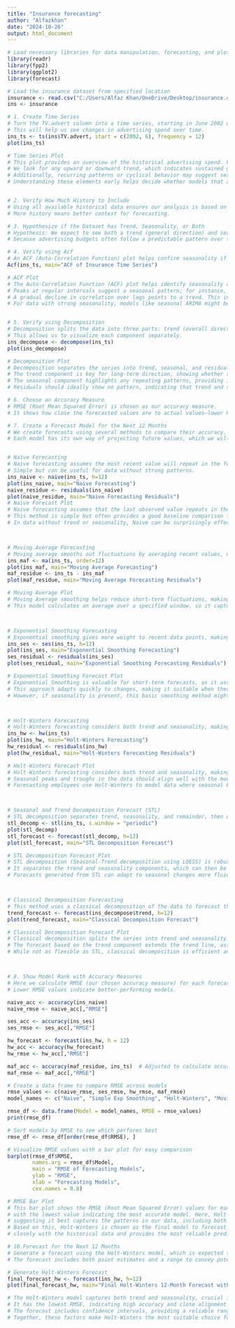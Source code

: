 ---
title: "Insurance forecasting"
author: "Alfazkhan"
date: "2024-10-26"
output: html_document
---

``` {r}
# Load necessary libraries for data manipulation, forecasting, and plotting
library(readr)
library(fpp2)
library(ggplot2)
library(forecast)

# Load the insurance dataset from specified location
insurance <- read.csv("C:/Users/Alfaz Khan/OneDrive/Desktop/insurance.csv")
ins <- insurance

# 1. Create Time Series
# Turn the TV.advert column into a time series, starting in June 2002 with monthly data points.
# This will help us see changes in advertising spend over time.
ins_ts <- ts(ins$TV.advert, start = c(2002, 6), frequency = 12)
plot(ins_ts)

# Time Series Plot
# This plot provides an overview of the historical advertising spend. For a forecasting employee, this visualization is crucial for initial assessment:
# We look for any upward or downward trend, which indicates sustained growth or decline over time.
# Additionally, recurring patterns or cyclical behavior may suggest seasonality, informing model selection.
# Understanding these elements early helps decide whether models that account for trend or seasonality are necessary.


# 2. Verify How Much History to Include
# Using all available historical data ensures our analysis is based on the full range of past trends.
# More history means better context for forecasting.

# 3. Hypothesize if the Dataset has Trend, Seasonality, or Both
# Hypothesis: We expect to see both a trend (general direction) and seasonality (repeating patterns)
# because advertising budgets often follow a predictable pattern over time.

# 4. Verify using Acf
# An ACF (Auto-Correlation Function) plot helps confirm seasonality if there are repeated peaks in correlation at regular intervals.
Acf(ins_ts, main="ACF of Insurance Time Series")

# ACF Plot
# The Auto-Correlation Function (ACF) plot helps identify seasonality and autocorrelation, essential in forecasting.
# Peaks at regular intervals suggest a seasonal pattern; for instance, if spikes occur every 12 months, it signals annual seasonality.
# A gradual decline in correlation over lags points to a trend. This insight supports selecting models like Holt-Winters or STL that can handle seasonality and trend.
# For data with strong seasonality, models like seasonal ARIMA might be considered.


# 5. Verify using Decomposition
# Decomposition splits the data into three parts: trend (overall direction), seasonality (repeating patterns), and noise (random fluctuations).
# This allows us to visualize each component separately.
ins_decompose <- decompose(ins_ts)
plot(ins_decompose)

# Decomposition Plot
# Decomposition separates the series into trend, seasonal, and residual (random) components.
# The trend component is key for long-term direction, showing whether the data has consistent upward or downward movement.
# The seasonal component highlights any repeating patterns, providing insights into the cycle length and amplitude of seasonality.
# Residuals should ideally show no pattern, indicating that trend and seasonality have been well-extracted. Large residuals or non-random patterns could suggest additional unexplained factors.

```

```{r}
# 6. Choose an Accuracy Measure
# RMSE (Root Mean Squared Error) is chosen as our accuracy measure.
# It shows how close the forecasted values are to actual values—lower RMSE means more accurate forecasts.

# 7. Create a Forecast Model for the Next 12 Months
# We create forecasts using several methods to compare their accuracy.
# Each model has its own way of projecting future values, which we will evaluate based on RMSE.


# Naive Forecasting
# Naive forecasting assumes the most recent value will repeat in the future. 
# Simple but can be useful for data without strong patterns.
ins_naive <- naive(ins_ts, h=12)
plot(ins_naive, main="Naive Forecasting")
naive_residue <- residuals(ins_naive)
plot(naive_residue, main="Naive Forecasting Residuals")
# Naive Forecast Plot
# Naive forecasting assumes that the last observed value repeats in the future, so the forecast appears as a flat line.
# This method is simple but often provides a good baseline comparison for other models.
# In data without trend or seasonality, Naive can be surprisingly effective. However, if trend or seasonality exists, Naive’s flat-line forecast will likely perform poorly, as it doesn’t account for these components.



# Moving Average Forecasting
# Moving average smooths out fluctuations by averaging recent values, useful for short-term forecasting.
ins_maf <- ma(ins_ts, order=12)
plot(ins_maf, main="Moving Average Forecasting")
maf_residue <- ins_ts - ins_maf
plot(maf_residue, main="Moving Average Forecasting Residuals")

# Moving Average Plot
# Moving Average smoothing helps reduce short-term fluctuations, making it easier to see the underlying trend.
# This model calculates an average over a specified window, so it captures stable central tendencies, especially useful in noisy data.



# Exponential Smoothing Forecasting
# Exponential smoothing gives more weight to recent data points, making it good for short-term forecasts.
ins_ses <- ses(ins_ts, h=12)
plot(ins_ses, main="Exponential Smoothing Forecasting")
ses_residual <- residuals(ins_ses)
plot(ses_residual, main="Exponential Smoothing Forecasting Residuals")

# Exponential Smoothing Forecast Plot
# Exponential Smoothing is valuable for short-term forecasts, as it assigns more weight to recent observations.
# This approach adapts quickly to changes, making it suitable when there’s a need to react to recent trends.
# However, if seasonality is present, this basic smoothing method might not capture it well. This method can be extended with Holt or Holt-Winters for data with trend and/or seasonality.



# Holt-Winters Forecasting
# Holt-Winters forecasting considers both trend and seasonality, making it suitable for data with both.
ins_hw <- hw(ins_ts)
plot(ins_hw, main="Holt-Winters Forecasting")
hw_residual <- residuals(ins_hw)
plot(hw_residual, main="Holt-Winters Forecasting Residuals")

# Holt-Winters Forecast Plot
# Holt-Winters forecasting considers both trend and seasonality, making it suitable for data that exhibits both characteristics.
# Seasonal peaks and troughs in the data should align well with the model’s forecast line, showing that it accurately tracks the cyclical pattern.
# Forecasting employees use Holt-Winters to model data where seasonal behavior is stable over time. It also offers flexibility for additive or multiplicative seasonality, adjusting to amplitude changes.



# Seasonal and Trend Decomposition Forecast (STL)
# STL decomposition separates trend, seasonality, and remainder, then uses these components to create a forecast.
stl_decomp <- stl(ins_ts, s.window = "periodic")
plot(stl_decomp)
stl_forecast <- forecast(stl_decomp, h=12)
plot(stl_forecast, main="STL Decomposition Forecast")

# STL Decomposition Forecast Plot
# STL decomposition (Seasonal-Trend decomposition using LOESS) is robust and flexible, especially useful in handling complex seasonal patterns that vary over time.
# It separates the trend and seasonality components, which can then be projected individually. This method is less sensitive to outliers and can accommodate both additive and multiplicative seasonality.
# Forecasts generated from STL can adapt to seasonal changes more fluidly, giving nuanced insights for medium- to long-term planning in volatile data sets.



# Classical Decomposition Forecasting
# This method uses a classical decomposition of the data to forecast the trend component for 12 months.
trend_forecast <- forecast(ins_decompose$trend, h=12)
plot(trend_forecast, main="Classical Decomposition Forecast")

# Classical Decomposition Forecast Plot
# Classical decomposition splits the series into trend and seasonality. This method works well for data with fixed seasonal patterns.
# The forecast based on the trend component extends the trend line, assuming that trend behaviors observed will continue into the forecast horizon.
# While not as flexible as STL, classical decomposition is efficient and can serve as a reliable choice for data where the trend and seasonal cycles are well-defined and stable over time.



# 8. Show Model Rank with Accuracy Measures
# Here we calculate RMSE (our chosen accuracy measure) for each forecasting model.
# Lower RMSE values indicate better-performing models.

naive_acc <- accuracy(ins_naive)
naive_rmse <- naive_acc[,"RMSE"]

ses_acc <- accuracy(ins_ses)
ses_rmse <- ses_acc[,"RMSE"]

hw_forecast <- forecast(ins_hw, h = 12)
hw_acc <- accuracy(hw_forecast)
hw_rmse <- hw_acc[,"RMSE"]

maf_acc <- accuracy(maf_residue, ins_ts)  # Adjusted to calculate accuracy on moving average residues
maf_rmse <- maf_acc[,"RMSE"]

# Create a data frame to compare RMSE across models
rmse_values <- c(naive_rmse, ses_rmse, hw_rmse, maf_rmse)
model_names <- c("Naive", "Simple Exp Smoothing", "Holt-Winters", "Moving Average")

rmse_df <- data.frame(Model = model_names, RMSE = rmse_values)
print(rmse_df)

# Sort models by RMSE to see which performs best
rmse_df <- rmse_df[order(rmse_df$RMSE), ]

# Visualize RMSE values with a bar plot for easy comparison
barplot(rmse_df$RMSE,
        names.arg = rmse_df$Model,
        main = "RMSE of Forecasting Models",
        ylab = "RMSE",
        xlab = "Forecasting Models",
        cex.names = 0.8)

# RMSE Bar Plot
# This bar plot shows the RMSE (Root Mean Squared Error) values for each forecasting model, 
# with the lowest value indicating the most accurate model. Here, Holt-Winters has the lowest RMSE, 
# suggesting it best captures the patterns in our data, including both trend and seasonality.
# Based on this, Holt-Winters is chosen as the final model to forecast the next 12 months, as it aligns 
# closely with the historical data and provides the most reliable prediction.

# 10.Forecast for the Next 12 Months
# Generate a forecast using the Holt-Winters model, which is expected to capture both trend and seasonality.
# The forecast includes both point estimates and a range to convey potential variability over the forecast horizon.

# Generate Holt-Winters Forecast
final_forecast_hw <- forecast(ins_hw, h=12)
plot(final_forecast_hw, main="Final Holt-Winters 12-Month Forecast with Confidence Intervals")

# The Holt-Winters model captures both trend and seasonality, crucial in our data, as seen in decomposition and ACF analysis.
# It has the lowest RMSE, indicating high accuracy and close alignment with historical values.
# The forecast includes confidence intervals, providing a reliable range for future values.
# Together, these factors make Holt-Winters the most suitable choice for confident 12-month forecasting.
```
